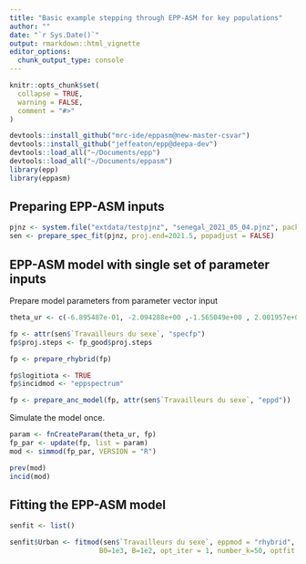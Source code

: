 ```yaml
---
title: "Basic example stepping through EPP-ASM for key populations"
author: ""
date: "`r Sys.Date()`"
output: rmarkdown::html_vignette
editor_options: 
  chunk_output_type: console
---
```

  
```r
knitr::opts_chunk$set(
  collapse = TRUE,
  warning = FALSE,
  comment = "#>"
)
```


```r
devtools::install_github("mrc-ide/eppasm@new-master-csvar")
devtools::install_github("jeffeaton/epp@deepa-dev")
devtools::load_all("~/Documents/epp")
devtools::load_all("~/Documents/eppasm")
library(epp)
library(eppasm)
```

## Preparing EPP-ASM inputs

```r
pjnz <- system.file("extdata/testpjnz", "senegal_2021_05_04.pjnz", package="eppasm")
sen <- prepare_spec_fit(pjnz, proj.end=2021.5, popadjust = FALSE)
```

## EPP-ASM model with single set of parameter inputs

Prepare model parameters from parameter vector input
```r
theta_ur <- c(-6.895487e-01, -2.094288e+00 ,-1.565049e+00 , 2.001957e+03 , 1.154403e-01, 3.414504e-03,-5.279024e-02,  5.471747e+00, -5.251565e-01, -7.461571e+00)

fp <- attr(sen$`Travailleurs du sexe`, "specfp")
fp$proj.steps <- fp_good$proj.steps

fp <- prepare_rhybrid(fp)

fp$logitiota <- TRUE
fp$incidmod <- "eppspectrum"

fp <- prepare_anc_model(fp, attr(sen$`Travailleurs du sexe`, "eppd"))

```

Simulate the model once.

```r
param <- fnCreateParam(theta_ur, fp)
fp_par <- update(fp, list = param)
mod <- simmod(fp_par, VERSION = "R")

prev(mod)
incid(mod)


```


## Fitting the EPP-ASM model

```r
senfit <- list()

senfit$Urban <- fitmod(sen$`Travailleurs du sexe`, eppmod = "rhybrid", rw_start = 2005,
                      B0=1e3, B=1e2, opt_iter = 1, number_k=50, optfit = FALSE)
```




